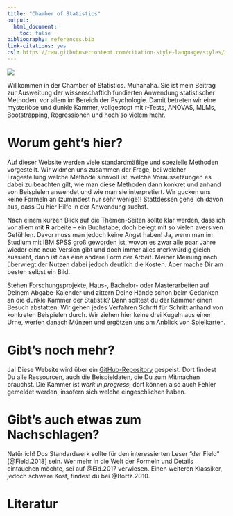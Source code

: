 ```yaml
---
title: "Chamber of Statistics"
output:
  html_document:
    toc: false
bibliography: references.bib
link-citations: yes
csl: https://raw.githubusercontent.com/citation-style-language/styles/master/apa.csl
---
```


![](images/spooky_r.jpg)

Willkommen in der Chamber of Statistics. Muhahaha. Sie ist mein Beitrag zur Ausweitung der wissenschaftich fundierten Anwendung statistischer Methoden, vor allem im Bereich der Psychologie. Damit betreten wir eine mysteriöse und dunkle Kammer, vollgestopt mit *t*-Tests, ANOVAS, MLMs, Bootstrapping, Regressionen und noch so vielem mehr.

# Worum geht's hier?
Auf dieser Website werden viele standardmäßige und spezielle Methoden vorgestellt. Wir widmen uns zusammen der Frage, bei welcher Fragestellung welche Methode sinnvoll ist, welche Voraussetzungen es dabei zu beachten gilt, wie man diese Methoden dann konkret und anhand von Beispielen anwendet und wie man sie interpretiert. Wir gucken uns keine Formeln an (zumindest nur sehr wenige)! Stattdessen gehe ich davon aus, dass Du hier Hilfe in der Anwendung suchst.

Nach einem kurzen Blick auf die Themen-Seiten sollte klar werden, dass ich vor allem mit **R** arbeite -- ein Buchstabe, doch belegt mit so vielen aversiven Gefühlen. Davor muss man jedoch keine Angst haben! Ja, wenn man im Studium mit IBM SPSS groß geworden ist, wovon es zwar alle paar Jahre wieder eine neue Version gibt und doch immer alles merkwürdig gleich aussieht, dann ist das eine andere Form der Arbeit. Meiner Meinung nach überwiegt der Nutzen dabei jedoch deutlich die Kosten. Aber mache Dir am besten selbst ein Bild.

Stehen Forschungsprojekte, Haus-, Bachelor- oder Masterarbeiten auf Deinem Abgabe-Kalender und zittern Deine Hände schon beim Gedanken an die dunkle Kammer der Statistik? Dann solltest du der Kammer einen Besuch abstatten. Wir gehen jedes Verfahren Schritt für Schritt anhand von konkreten Beispielen durch. Wir ziehen hier keine drei Kugeln aus einer Urne, werfen danach Münzen und ergötzen uns am Anblick von Spielkarten.

# Gibt's noch mehr?
Ja! Diese Website wird über ein [GitHub-Repository](https://github.com/benediktclaus/costat.git) gespeist. Dort findest Du alle Ressourcen, auch die Beispieldaten, die Du zum Mitmachen brauchst. Die Kammer ist *work in progress*; dort können also auch Fehler gemeldet werden, insofern sich welche eingeschlichen haben.

# Gibt's auch etwas zum Nachschlagen?
Natürlich! *Das* Standardwerk sollte für den interessierten Leser "der Field" [@Field.2018] sein. Wer mehr in die Welt der Formeln und Details eintauchen möchte, sei auf @Eid.2017 verwiesen. Einen weiteren Klassiker, jedoch schwere Kost, findest du bei @Bortz.2010.

# Literatur